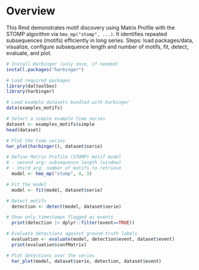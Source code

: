 # Overview

This Rmd demonstrates motif discovery using Matrix Profile with the STOMP algorithm via `hmo_mp("stomp", ...)`. It identifies repeated subsequences (motifs) efficiently in long series. Steps: load packages/data, visualize, configure subsequence length and number of motifs, fit, detect, evaluate, and plot.

```r
# Install Harbinger (only once, if needed)
install.packages("harbinger")
```

```r
# Load required packages
library(daltoolbox)
library(harbinger) 
```

```r
# Load example datasets bundled with harbinger
data(examples_motifs)
```

```r
# Select a simple example time series
dataset <- examples_motifs$simple
head(dataset)
```

```r
# Plot the time series
har_plot(harbinger(), dataset$serie)
```

```r
# Define Matrix Profile (STOMP) motif model
# - second arg: subsequence length (window)
# - third arg: number of motifs to retrieve
  model <- hmo_mp("stomp", 4, 3)
```

```r
# Fit the model
  model <- fit(model, dataset$serie)
```

```r
# Detect motifs
  detection <- detect(model, dataset$serie)
```

```r
# Show only timestamps flagged as events
  print(detection |> dplyr::filter(event==TRUE))
```

```r
# Evaluate detections against ground-truth labels
  evaluation <- evaluate(model, detection$event, dataset$event)
  print(evaluation$confMatrix)
```

```r
# Plot detections over the series
  har_plot(model, dataset$serie, detection, dataset$event)
  
```
